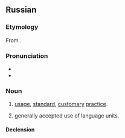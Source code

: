 ==Russian==

===Etymology===
From {{der|ru|fr|usus}}.

===Pronunciation===
* {{ru-IPA|у́зус}}
* {{audio|ru|Ru-узус.ogg|Audio}}

===Noun===
{{ru-noun+|у́зус}}

# {{lb|ru|legal}} [[usage]], [[standard]], [[customary]] [[practice]].
# {{lb|ru|linguistics}} generally accepted use of language units.

====Declension====
{{ru-noun-table|у́зус}}